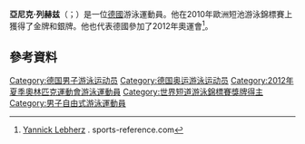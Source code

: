 '''亞尼克·列赫兹'''（{{lang-de|Yannick Lebherz}}；{{bd|1989年|1月13日}}）是一位[[德國|德國]]游泳運動員。他在2010年歐洲短池游泳錦標賽上獲得了金牌和銀牌。他也代表德國參加了2012年奧運會<ref name=r4>[http://www.sports-reference.com/olympics/athletes/le/yannick-lebherz-1.html Yannick Lebherz] {{Wayback|url=http://www.sports-reference.com/olympics/athletes/le/yannick-lebherz-1.html |date=20121216091733 }}. sports-reference.com</ref>。

==參考資料==
{{Reflist}}
{{DEFAULTSORT:Lebherz, Yannick}}
[[Category:德国男子游泳运动员|Category:德国男子游泳运动员]]
[[Category:德国奥运游泳运动员|Category:德国奥运游泳运动员]]
[[Category:2012年夏季奧林匹克運動會游泳運動員|Category:2012年夏季奧林匹克運動會游泳運動員]]
[[Category:世界短道游泳錦標賽獎牌得主|Category:世界短道游泳錦標賽獎牌得主]]
[[Category:男子自由式游泳運動員|Category:男子自由式游泳運動員]]